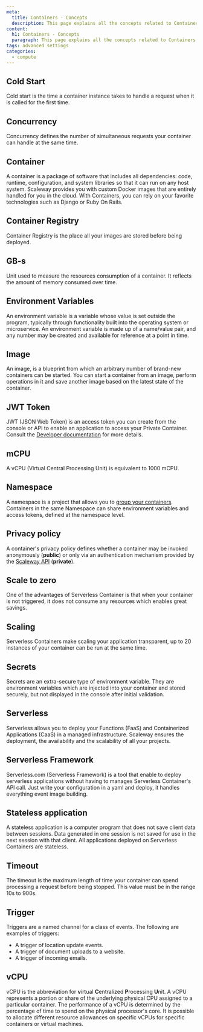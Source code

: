 ```yaml
---
meta:
  title: Containers - Concepts
  description: This page explains all the concepts related to Containers
content:
  h1: Containers - Concepts
  paragraph: This page explains all the concepts related to Containers
tags: advanced settings
categories:
  - compute
---
```


<Concept opened>

## Cold Start

Cold start is the time a container instance takes to handle a request when it is called for the first time.

</Concept>

<Concept opened>

## Concurrency

Concurrency defines the number of simultaneous requests your container can handle at the same time.

</Concept>

<Concept opened>

## Container 

A container is a package of software that includes all dependencies: code, runtime, configuration, and system libraries so that it can run on any host system. Scaleway provides you with custom Docker images that are entirely handled for you in the cloud. With Containers, you can rely on your favorite technologies such as Django or Ruby On Rails.

</Concept>

<Concept opened>

## Container Registry 

Container Registry is the place all your images are stored before being deployed.

</Concept>

<Concept>

## GB-s

Unit used to measure the resources consumption of a container. It reflects the amount of memory consumed over time. 

</Concept>

<Concept>

## Environment Variables

An environment variable is a variable whose value is set outside the program, typically through functionality built into the operating system or microservice. An environment variable is made up of a name/value pair, and any number may be created and available for reference at a point in time.

</Concept>

<Concept>

## Image

An image, is a blueprint from which an arbitrary number of brand-new containers can be started. You can start a container from an image, perform operations in it and save another image based on the latest state of the container.

</Concept>

<Concept>

## JWT Token

JWT (JSON Web Token) is an access token you can create from the console or API to enable an application to access your Private Container. Consult the [Developer documentation](https://developers.scaleway.com/en/products/containers/api/#tokens) for more details.

</Concept>

<Concept>

## mCPU


A vCPU (Virtual Central Processing Unit) is equivalent to 1000 mCPU.

</Concept>

<Concept>

## Namespace

A namespace is a project that allows you to [group your containers](/compute/containers/how-to/create-a-containers-namespace/). Containers in the same Namespace can share environment variables and access tokens, defined at the namespace level.

</Concept>

<Concept>

## Privacy policy

A container's privacy policy defines whether a container may be invoked anonymously (**public**) or only via an authentication mechanism provided by the [Scaleway API](https://developers.scaleway.com/en/products/containers/api/#authentication) (**private**). 

</Concept>

<Concept>

## Scale to zero

One of the advantages of Serverless Container is that when your container is not triggered, it does not consume any resources which enables great savings.

</Concept>

<Concept>

## Scaling

Serverless Containers make scaling your application transparent, up to 20 instances of your container can be run at the same time.

</Concept>

<Concept>

## Secrets

Secrets are an extra-secure type of environment variable. They are environment variables which are injected into your container and stored securely, but not displayed in the console after initial validation.

</Concept>

<Concept>

## Serverless

Serverless allows you to deploy your Functions (FaaS) and Containerized Applications (CaaS) in a managed infrastructure. Scaleway ensures the deployment, the availability and the scalability of all your projects.

</Concept>

<Concept>

## Serverless Framework

Serverless.com (Serverless Framework) is a tool that enable to deploy serverless applications without having to manages Serverless Container's API call. Just write your configuration in a yaml and deploy, it handles everything event image building.

</Concept>

<Concept>

## Stateless application

A stateless application is a computer program that does not save client data between sessions. Data generated in one session is not saved for use in the next session with that client. All applications deployed on Serverless Containers are stateless. 

</Concept>

<Concept>

## Timeout

The timeout is the maximum length of time your container can spend processing a request before being stopped. This value must be in the range 10s to 900s.

</Concept>

<Concept>

## Trigger

Triggers are a named channel for a class of events. The following are examples of triggers:

- A trigger of location update events.
- A trigger of document uploads to a website.
- A trigger of incoming emails.

</Concept>

<Concept>

## vCPU

vCPU is the abbreviation for **v**irtual **C**entralized **P**rocessing **U**nit. A vCPU represents a portion or share of the underlying physical CPU assigned to a particular container. 
The performance of a vCPU is determined by the percentage of time to spend on the physical processor's core. It is possible to allocate different resource allowances on specific vCPUs for specific containers or virtual machines.
</Concept>
